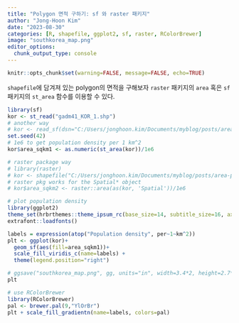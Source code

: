 ```yaml
---
title: "Polygon 면적 구하기: sf 와 raster 패키지"
author: "Jong-Hoon Kim"
date: "2023-08-30"
categories: [R, shapefile, ggplot2, sf, raster, RColorBrewer]
image: "southkorea_map.png"
editor_options: 
  chunk_output_type: console
---
```


```r
knitr::opts_chunk$set(warning=FALSE, message=FALSE, echo=TRUE)
```

`shapefile`에 담겨져 있는 polygon의 면적을 구해보자 `raster` 패키지의 `area` 혹은 `sf` 패키지의 `st_area` 함수를 이용할 수 있다.

```r
library(sf)
kor <- st_read("gadm41_KOR_1.shp")
# another way
# kor <- read_sf(dsn="C:/Users/jonghoon.kim/Documents/myblog/posts/area-polygon", layer="gadm41_KOR_1")
set.seed(42)
# 1e6 to get population density per 1 km^2
kor$area_sqkm1 <- as.numeric(st_area(kor))/1e6

# raster package way
# library(raster)
# kor <- shapefile("C:/Users/jonghoon.kim/Documents/myblog/posts/area-polygon/gadm41_KOR_1.shp")
# raster pkg works for the Spatial* object
# kor$area_sqkm2 <- raster::area(as(kor, 'Spatial'))/1e6

# plot population density
library(ggplot2)
theme_set(hrbrthemes::theme_ipsum_rc(base_size=14, subtitle_size=16, axis_title_size=12))
extrafont::loadfonts()

labels = expression(atop("Population density", per~1~km^2))
plt <- ggplot(kor)+
  geom_sf(aes(fill=area_sqkm1))+
  scale_fill_viridis_c(name=labels) +
  theme(legend.position="right")

# ggsave("southkorea_map.png", gg, units="in", width=3.4*2, height=2.7*2)  
plt

# use RColorBrewer 
library(RColorBrewer)
pal <- brewer.pal(9,"YlOrBr")
plt + scale_fill_gradientn(name=labels, colors=pal)
```
